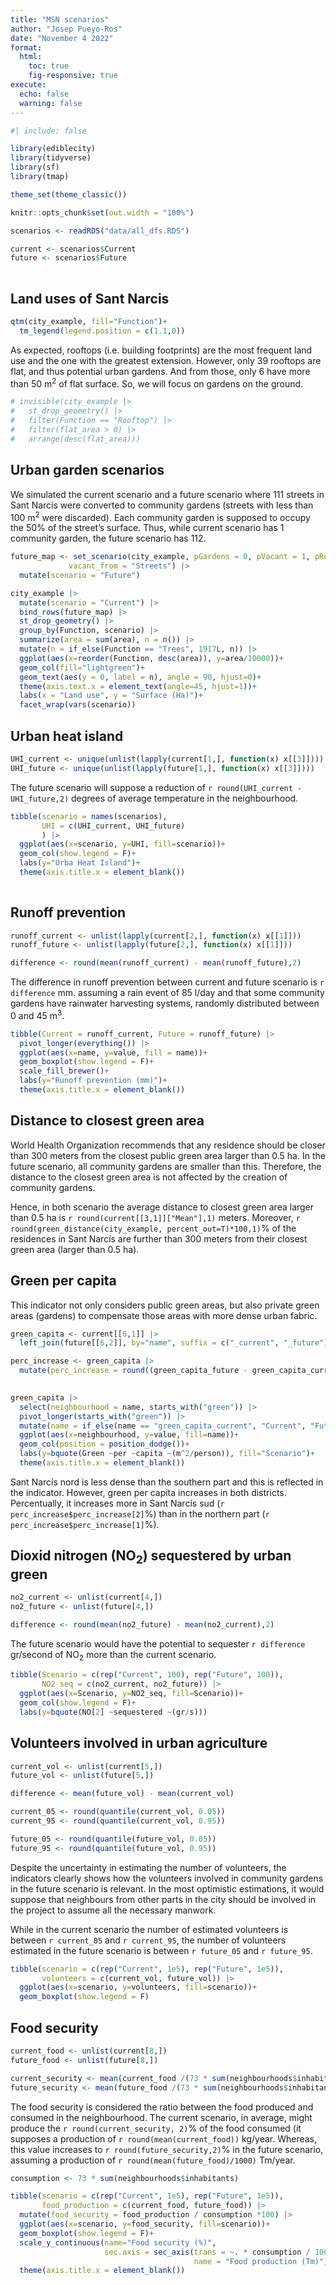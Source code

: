 ```yaml
---
title: "MSN scenarios"
author: "Josep Pueyo-Ros"
date: "November 4 2022"
format: 
  html:
    toc: true
    fig-responsive: true
execute: 
  echo: false
  warning: false
---
```


```r
#| include: false

library(ediblecity)
library(tidyverse)
library(sf)
library(tmap)

theme_set(theme_classic())

knitr::opts_chunk$set(out.width = "100%")

scenarios <- readRDS("data/all_dfs.RDS")

current <- scenarios$Current
future <- scenarios$Future
  

```

## Land uses of Sant Narcis

```r

qtm(city_example, fill="Function")+
  tm_legend(legend.position = c(1.1,0))

```

As expected, rooftops (i.e. building footprints) are the most frequent land use and the one with the greatest extension. However, only 39 rooftops are flat, and thus potential urban gardens. And from those, only 6 have more than 50 m<sup>2</sup> of flat surface. So, we will focus on gardens on the ground.


```r



# invisible(city_example |> 
#   st_drop_geometry() |> 
#   filter(Function == "Rooftop") |> 
#   filter(flat_area > 0) |> 
#   arrange(desc(flat_area)))

```

## Urban garden scenarios

We simulated the current scenario and a future scenario where 111 streets in Sant Narcís were converted to community gardens (streets with less than 100 m<sup>2</sup> were discarded). Each community garden is supposed to occupy the 50% of the street's surface. Thus, while current scenario has 1 community garden, the future scenario has 112.

```r

future_map <- set_scenario(city_example, pGardens = 0, pVacant = 1, pRooftop = 0, perc_vacant = c(0.5, 0.5),
             vacant_from = "Streets") |> 
  mutate(scenario = "Future")

city_example |> 
  mutate(scenario = "Current") |> 
  bind_rows(future_map) |>  
  st_drop_geometry() |> 
  group_by(Function, scenario) |>
  summarize(area = sum(area), n = n()) |> 
  mutate(n = if_else(Function == "Trees", 1917L, n)) |> 
  ggplot(aes(x=reorder(Function, desc(area)), y=area/10000))+
  geom_col(fill="lightgreen")+
  geom_text(aes(y = 0, label = n), angle = 90, hjust=0)+
  theme(axis.text.x = element_text(angle=45, hjust=1))+
  labs(x = "Land use", y = "Surface (Ha)")+
  facet_wrap(vars(scenario))

```

## Urban heat island

```r
UHI_current <- unique(unlist(lapply(current[1,], function(x) x[[3]])))
UHI_future <- unique(unlist(lapply(future[1,], function(x) x[[3]])))
```


The future scenario will suppose a reduction of `r round(UHI_current - UHI_future,2)` degrees of average temperature in the neighbourhood.

```r

tibble(scenario = names(scenarios),
       UHI = c(UHI_current, UHI_future)
       ) |> 
  ggplot(aes(x=scenario, y=UHI, fill=scenario))+
  geom_col(show.legend = F)+
  labs(y="Urba Heat Island")+
  theme(axis.title.x = element_blank())
  

```
## Runoff prevention

```r

runoff_current <- unlist(lapply(current[2,], function(x) x[[1]]))
runoff_future <- unlist(lapply(future[2,], function(x) x[[1]]))

difference <- round(mean(runoff_current) - mean(runoff_future),2)
```

The difference in runoff prevention between current and future scenario is `r difference` mm. assuming a rain event of 85 l/day and that some community gardens have rainwater harvesting systems, randomly distributed between 0 and 45 m<sup>3</sup>.

```r

tibble(Current = runoff_current, Future = runoff_future) |> 
  pivot_longer(everything()) |> 
  ggplot(aes(x=name, y=value, fill = name))+
  geom_boxplot(show.legend = F)+
  scale_fill_brewer()+
  labs(y="Runoff prevention (mm)")+
  theme(axis.title.x = element_blank())
```
## Distance to closest green area

World Health Organization recommends that any residence should be closer than 300 meters from the closest public green area larger than 0.5 ha. In the future scenario, all community gardens are smaller than this. Therefore, the distance to the closest green area is not affected by the creation of community gardens.

Hence, in both scenario the average distance to closest green area larger than 0.5 ha is `r round(current[[3,1]]["Mean"],1)` meters. Moreover, `r round(green_distance(city_example, percent_out=T)*100,1)`% of the residences in Sant Narcís are further than 300 meters from their closest green area (larger than 0.5 ha).

## Green per capita

This indicator not only considers public green areas, but also private green areas (gardens) to compensate those areas with more dense urban fabric.


```r

green_capita <- current[[6,1]] |> 
  left_join(future[[6,2]], by="name", suffix = c("_current", "_future"))

perc_increase <- green_capita |> 
  mutate(perc_increase = round((green_capita_future - green_capita_current)/green_capita_current*100, 2))
  

green_capita |>
  select(neighbourhood = name, starts_with("green")) |> 
  pivot_longer(starts_with("green")) |>
  mutate(name = if_else(name == "green_capita_current", "Current", "Future")) |> 
  ggplot(aes(x=neighbourhood, y=value, fill=name))+
  geom_col(position = position_dodge())+
  labs(y=bquote(Green ~per ~capita ~(m^2/person)), fill="Scenario")+
  theme(axis.title.x = element_blank())

```
Sant Narcís nord is less dense than the southern part and this is reflected in the indicator. However, green per capita increases in both districts. Percentually, it increases more in Sant Narcís sud (`r perc_increase$perc_increase[2]`%) than in the northern part (`r perc_increase$perc_increase[1]`%).



## Dioxid nitrogen (NO<sub>2</sub>) sequestered by urban green

```r

no2_current <- unlist(current[4,])
no2_future <- unlist(future[4,])

difference <- round(mean(no2_future) - mean(no2_current),2)

```

The future scenario would have the potential to sequester `r difference` gr/second of NO<sub>2</sub> more than the current scenario.

```r

tibble(Scenario = c(rep("Current", 100), rep("Future", 100)),
       NO2_seq = c(no2_current, no2_future)) |> 
  ggplot(aes(x=Scenario, y=NO2_seq, fill=Scenario))+
  geom_col(show.legend = F)+
  labs(y=bquote(NO[2] ~sequestered ~(gr/s)))
```

## Volunteers involved in urban agriculture

```r

current_vol <- unlist(current[5,])
future_vol <- unlist(future[5,])

difference <- mean(future_vol) - mean(current_vol)

current_05 <- round(quantile(current_vol, 0.05))
current_95 <- round(quantile(current_vol, 0.95))

future_05 <- round(quantile(future_vol, 0.05))
future_95 <- round(quantile(future_vol, 0.95))

```
Despite the uncertainty in estimating the number of volunteers, the indicators clearly shows how the volunteers involved in community gardens in the future scenario is relevant. In the most optimistic estimations, it would suppose that neighbours from other parts in the city should be involved in the project to assume all the necessary manwork.

While in the current scenario the number of estimated volunteers is between `r current_05` and `r current_95`, the number of volunteers estimated in the future scenario is between `r future_05` and `r future_95`.

```r

tibble(scenario = c(rep("Current", 1e5), rep("Future", 1e5)),
       volunteers = c(current_vol, future_vol)) |> 
  ggplot(aes(x=scenario, y=volunteers, fill=scenario))+
  geom_boxplot(show.legend = F)

```

## Food security

```r

current_food <- unlist(current[8,])
future_food <- unlist(future[8,])

current_security <- mean(current_food /(73 * sum(neighbourhoods$inhabitants)) * 100)
future_security <- mean(future_food /(73 * sum(neighbourhoods$inhabitants)) * 100)

```
The food security is considered the ratio between the food produced and consumed in the neighbourhood. The current scenario, in average, might produce the `r round(current_security, 2)`% of the food consumed (it supposes a production of `r round(mean(current_food))` kg/year. Whereas, this value increases to `r round(future_security,2)`% in the future scenario, assuming a production of `r round(mean(future_food)/1000)` Tm/year.

```r

consumption <- 73 * sum(neighbourhoods$inhabitants)

tibble(scenario = c(rep("Current", 1e5), rep("Future", 1e5)),
       food_production = c(current_food, future_food)) |> 
  mutate(food_security = food_production / consumption *100) |> 
  ggplot(aes(x=scenario, y=food_security, fill=scenario))+
  geom_boxplot(show.legend = F)+
  scale_y_continuous(name="Food security (%)",
                     sec.axis = sec_axis(trans = ~. * consumption / 100000,
                                         name = "Food production (Tm)"))+
  theme(axis.title.x = element_blank())


```




